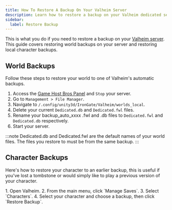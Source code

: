 ```yaml
---
title: How To Restore A Backup On Your Valheim Server
description: Learn how to restore a backup on your Valheim dedicated server.
sidebar:
  label: Restore Backup
---
```


This is what you do if you need to restore a backup on your [Valheim server](https://www.gamehostbros.com/valheim-server-hosting/). This guide covers restoring world backups on your server and restoring local character backups.

## World Backups

Follow these steps to restore your world to one of Valheim's automatic backups.

<Steps>

1. Access the [Game Host Bros Panel](https://panel.gamehostbros.com/) and `Stop` your server.
2. Go to `Management > File Manager`.
3. Navigate to `/.config/unity3d/IronGate/Valheim/worlds_local`.
4. Delete your current `Dedicated.db` and `Dedicated.fwl` files.
5. Rename your backup_auto_xxxx .fwl and .db files to `Dedicated.fwl` and `Dedicated.db` respectively.
6. Start your server.
</Steps>

:::note
Dedicated.db and Dedicated.fwl are the default names of your world files. The files you restore to must be from the same backup.
:::

## Character Backups

Here's how to restore your character to an earlier backup, this is useful if you've lost a tombstone or would simply like to play a previous version of your character.

<Steps>
1. Open Valheim.
2. From the main menu, click `Manage Saves`.
3. Select `Characters`.
4. Select your character and choose a backup, then click `Restore Backup`.
</Steps>